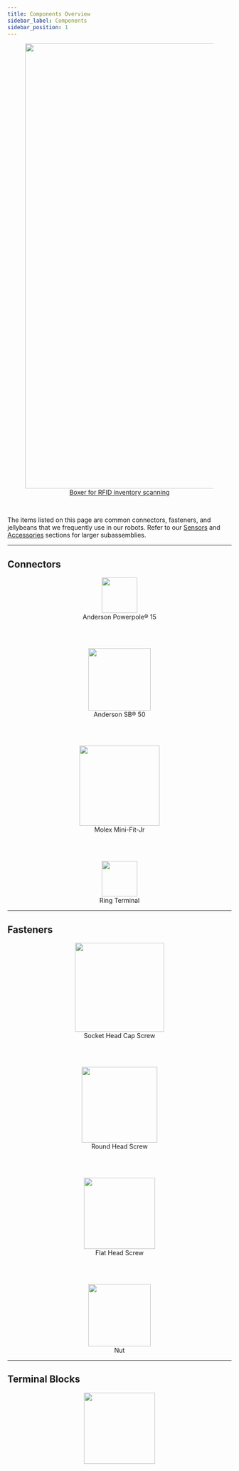 ```yaml
---
title: Components Overview
sidebar_label: Components
sidebar_position: 1
---
```


<center>
  <figure>
    <a href="https://clearpathrobotics.com/blog/2021/10/behind-the-robot-rfid-inventory-scanning-robot/">
      <img
        src="/img/about_images/about_5.jpg"
        width="1000"
      />
      <figcaption>Boxer for RFID inventory scanning</figcaption>
    </a>
  </figure>
</center>

<br />

The items listed on this page are common connectors, fasteners, and jellybeans that we frequently use in our robots.
Refer to our [Sensors](../sensors) and [Accessories](../accessories) sections for larger subassemblies.

---

## Connectors

<center>
  <figure>
    <a href="./components/connectors/anderson_powerpole_15">
      <img
        src="/img/components_images/anderson_powerpole_1.png"
        width="80"
      />
    </a>
    <figcaption>Anderson Powerpole® 15</figcaption>
  </figure>
</center>

<br />
<br />

<center>
  <figure>
    <a href="./components/connectors/anderson_sb_50">
      <img
        src="/img/components_images/anderson_sb_50_1.png"
        width="140"
      />
    </a>
    <figcaption>Anderson SB® 50</figcaption>
  </figure>
</center>

<br />
<br />

<center>
  <figure>
    <a href="./components/connectors/molex_mini_fit_jr">
      <img
        src="/img/components_images/molex_mini_fit_jr_1.png"
        width="180"
      />
    </a>
    <figcaption>Molex Mini-Fit-Jr</figcaption>
  </figure>
</center>

<br />
<br />

<center>
  <figure>
    <a href="./components/connectors/ring_terminal">
      <img
        src="/img/components_images/ring_terminal_1.png"
        width="80"
      />
    </a>
    <figcaption>Ring Terminal</figcaption>
  </figure>
</center>

---

## Fasteners

<center>
  <figure>
    <a href="./components/fasteners/screw_socket_head">
      <img
        src="/img/components_images/fasteners_1.png"
        width="200"
      />
    </a>
    <figcaption>Socket Head Cap Screw</figcaption>
  </figure>
</center>

<br />
<br />

<center>
  <figure>
    <a href="./components/fasteners/screw_round_head">
      <img
        src="/img/components_images/fasteners_3.png"
        width="170"
      />
    </a>
    <figcaption>Round Head Screw</figcaption>
  </figure>
</center>

<br />
<br />

<center>
  <figure>
    <a href="./components/fasteners/screw_flat_head">
      <img
        src="/img/components_images/fasteners_2.png"
        width="160"
      />
    </a>
    <figcaption>Flat Head Screw</figcaption>
  </figure>
</center>

<br />
<br />

<center>
  <figure>
    <a href="./components/fasteners/nut">
      <img
        src="/img/components_images/fasteners_5.png"
        width="140"
      />
    </a>
    <figcaption>Nut</figcaption>
  </figure>
</center>

---

## Terminal Blocks

<center>
  <a href="./components/terminal_blocks">
    <img
      src="/img/components_images/terminal_block_1.png"
      width="160"
    />
  </a>
</center>
